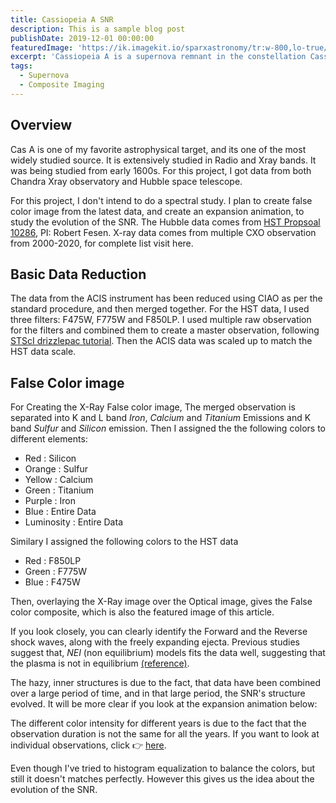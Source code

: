 ```yaml
---
title: Cassiopeia A SNR
description: This is a sample blog post
publishDate: 2019-12-01 00:00:00
featuredImage: 'https://ik.imagekit.io/sparxastronomy/tr:w-800,lo-true/CasA/CasA'
excerpt: 'Cassiopeia A is a supernova remnant in the constellation Cassiopeia and the brightest extrasolar radio source in the sky at frequencies above 1 GHz. In this project I created a multiwavelength compostion and expansion animation'
tags: 
  - Supernova
  - Composite Imaging
---
```





## Overview
Cas A is one of my favorite astrophysical target, and its one of the most widely studied source. It is extensively studied in Radio and Xray bands. It was being studied from early 1600s. For this project, I got data from both Chandra Xray observatory and Hubble space telescope.

For this project, I don't intend to do a spectral study. I plan to create false color image from the latest data, and create an expansion animation, to study the evolution of the SNR. The Hubble data comes from [HST Propsoal 10286](https://archive.stsci.edu/proposal_search.php?mission=hst&id=10286), PI: Robert Fesen. X-ray data comes from multiple CXO observation from 2000-2020, for complete list visit here.

## Basic Data Reduction
The data from the ACIS instrument has been reduced using CIAO as per the standard procedure, and then merged together. For the HST data, I used three filters: F475W, F775W and F850LP. I used multiple raw observation for the filters and combined them to create a master observation, following [STScI drizzlepac tutorial](https://github.com/spacetelescope/notebooks). Then the ACIS data was scaled up to match the HST data scale.

## False Color image
For Creating the X-Ray False color image, The merged observation is separated into K and L band *Iron*, *Calcium* and *Titanium* Emissions and K band *Sulfur* and *Silicon* emission. Then I assigned the the following colors to different elements:

  - Red : Silicon
  - Orange : Sulfur
  - Yellow : Calcium
  - Green : Titanium
  - Purple : Iron
  - Blue : Entire Data
  - Luminosity : Entire Data

Similary I assigned the following colors to the HST data
  - Red : F850LP
  - Green : F775W
  - Blue : F475W


Then, overlaying the X-Ray image over the Optical image, gives the False color composite, which is also the featured image of this article. 
<Picture src="https://ik.imagekit.io/sparxastronomy/CasA/CasA"
         srcset = "https://ik.imagekit.io/sparxastronomy/tr:w-400,lo-true/CasA/CasA 400w,
                   https://ik.imagekit.io/sparxastronomy/tr:w-500,lo-true/CasA/CasA 500w,
                   https://ik.imagekit.io/sparxastronomy/tr:w-800,lo-true/CasA/CasA 800w"
         alt="Cassiopeia A SNR in X-ray and Optical spectrum." 
         sizes="(max-width: 400px) 400px, (max-width: 500px) 500px, (max-width: 800px) 800px, 700px"/>

If you look closely, you can clearly identify the Forward and the Reverse shock waves, along with the freely expanding ejecta. Previous studies suggest that, *NEI* (non equilibrium) models fits the data well, suggesting that the plasma is not in equilibrium [(reference)](https://arxiv.org/pdf/astro-ph/0202207v1.pdf).

The hazy, inner structures is due to the fact, that data have been combined over a large period of time, and in that large period, the SNR's structure evolved. It will be more clear if you look at the expansion animation below:

<Picture src="https://ik.imagekit.io/sparxastronomy/CasA/CasA"
         srcset = "https://ik.imagekit.io/sparxastronomy/tr:w-400,lo-true/CasA/CasA_expansion.gif 400w,
                   https://ik.imagekit.io/sparxastronomy/tr:w-500,lo-true/CasA/CasA_expansion.gif 500w,
                   https://ik.imagekit.io/sparxastronomy/tr:w-800,lo-true/CasA/CasA_expansion.gif 800w"
         alt="Cassiopeia A SNR in X-ray Spectrum evolving from 2002 to 2019." 
         sizes="(max-width: 400px) 400px, (max-width: 500px) 500px, (max-width: 800px) 800px, 700px"/>


The different color intensity for different years is due to the fact that the observation duration is not the same for all the years. If you want to look at individual observations, click 👉 [here](https://ik.imagekit.io/sparxastronomy/CasA/CasA_observations.jpg).

Even though I've tried to histogram equalization to balance the colors, but still it doesn't matches perfectly. However this gives us the idea about the evolution of the SNR.